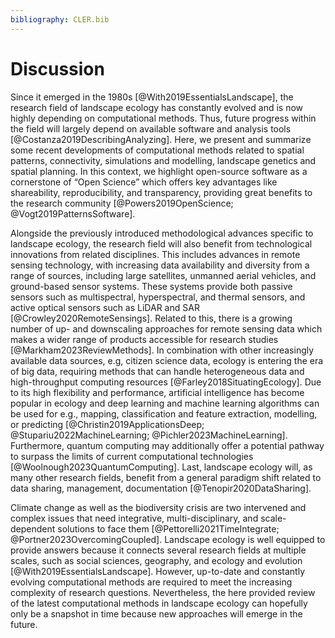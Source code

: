 ```yaml
---
bibliography: CLER.bib
---
```


<!-- Person responsible: Hesselbarth -->

# Discussion {#sec-disc}

Since it emerged in the 1980s [@With2019EssentialsLandscape], the research field of landscape ecology has constantly evolved and is now highly depending on computational methods.
Thus, future progress within the field will largely depend on available software and analysis tools [@Costanza2019DescribingAnalyzing].
Here, we present and summarize some recent developments of computational methods related to spatial patterns, connectivity, simulations and modelling, landscape genetics and spatial planning.
In this context, we highlight open-source software as a cornerstone of "Open Science" which offers key advantages like shareability, reproducibility, and transparency, providing great benefits to the research community [@Powers2019OpenScience; @Vogt2019PatternsSoftware].

Alongside the previously introduced methodological advances specific to landscape ecology, the research field will also benefit from technological innovations from related disciplines.
This includes advances in remote sensing technology, with increasing data availability and diversity from a range of sources, including large satellites, unmanned aerial vehicles, and ground-based sensor systems.
These systems provide both passive sensors such as multispectral, hyperspectral, and thermal sensors, and active optical sensors such as LiDAR and SAR [@Crowley2020RemoteSensings].
Related to this, there is a growing number of up- and downscaling approaches for remote sensing data which makes a wider range of products accessible for research studies [@Markham2023ReviewMethods].
In combination with other increasingly available data sources, e.g, citizen science data, ecology is entering the era of big data, requiring methods that can handle heterogeneous data and high-throughput computing resources [@Farley2018SituatingEcology].
Due to its high flexibility and performance, artificial intelligence has become popular in ecology and deep learning and machine learning algorithms can be used for e.g., mapping, classification and feature extraction, modelling, or predicting [@Christin2019ApplicationsDeep; @Stupariu2022MachineLearning; @Pichler2023MachineLearning].
Furthermore, quantum computing may additionally offer a potential pathway to surpass the limits of current computational technologies [@Woolnough2023QuantumComputing].
Last, landscape ecology will, as many other research fields, benefit from a general paradigm shift related to data sharing, management, documentation [@Tenopir2020DataSharing].

Climate change as well as the biodiversity crisis are two intervened and complex issues that need integrative, multi-disciplinary, and scale-dependent solutions to face them [@Pettorelli2021TimeIntegrate; @Portner2023OvercomingCoupled].
Landscape ecology is well equipped to provide answers because it connects several research fields at multiple scales, such as social sciences, geography, and ecology and evolution [@With2019EssentialsLandscape].
However, up-to-date and constantly evolving computational methods are required to meet the increasing complexity of research questions.
Nevertheless, the here provided review of the latest computational methods in landscape ecology can hopefully only be a snapshot in time because new approaches will emerge in the future.
